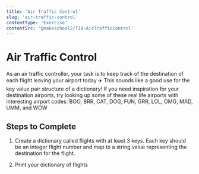 ```yaml
---
title: 'Air Traffic Control'
slug: 'air-traffic-control'
contentType: 'Exercise'
contentSrc: '@makeschool2/T10-AirTrafficControl'
---
```


# Air Traffic Control

As an air traffic controller, your task is to keep track of the destination of each flight leaving your airport today :airplane: This sounds like a good use for the key value pair structure of a dictionary!  If you need inspiration for your destination airports, try looking up some of these real life airports with interesting airport codes: BOO, BRR, CAT, DOG, FUN, GRR, LOL, OMG, MAD, UMM, and WOW

## Steps to Complete

1. Create a dictionary called flights with at least 3 keys. Each key should be an integer flight number and map to a string value representing the destination for the flight.

2. Print your dictionary of flights